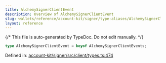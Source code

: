 ```yaml
---
title: AlchemySignerClientEvent
description: Overview of AlchemySignerClientEvent
slug: wallets/reference/account-kit/signer/type-aliases/AlchemySignerClientEvent
layout: reference
---
```


{/* This file is auto-generated by TypeDoc. Do not edit manually. */}

```ts
type AlchemySignerClientEvent = keyof AlchemySignerClientEvents;
```

Defined in: [account-kit/signer/src/client/types.ts:474](https://github.com/alchemyplatform/aa-sdk/blob/c1a84188d03473acac2fdb49fb7cd7fdba73169b/account-kit/signer/src/client/types.ts#L474)
